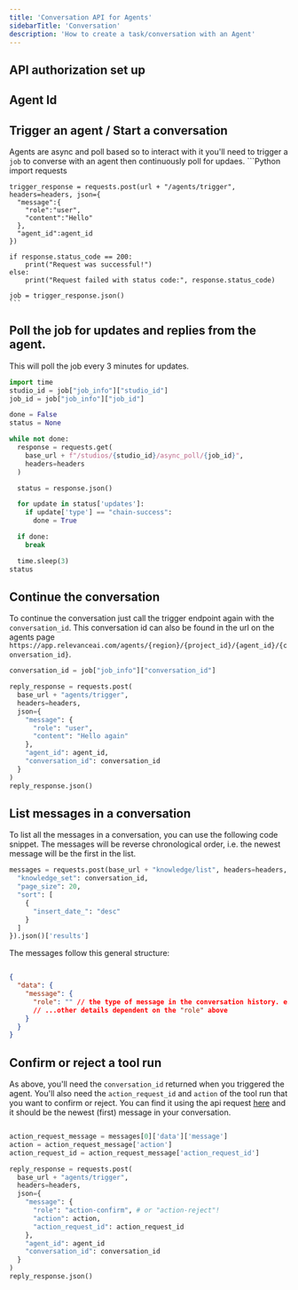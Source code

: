```yaml
---
title: 'Conversation API for Agents'
sidebarTitle: 'Conversation'
description: 'How to create a task/conversation with an Agent'
---
```


## API authorization set up
<Snippet file="api-auth-setup.mdx" />

## Agent Id
<Snippet file="agent-id.mdx" />

## Trigger an agent / Start a conversation
  
  Agents are async and poll based so to interact with it you'll need to trigger a `job` to converse with an agent then continuously poll for updaes.
    ```Python
    import requests
    
    trigger_response = requests.post(url + "/agents/trigger", headers=headers, json={
      "message":{
        "role":"user",
        "content":"Hello"
      },
      "agent_id":agent_id
    })

    if response.status_code == 200:
        print("Request was successful!")
    else:
        print("Request failed with status code:", response.status_code)

    job = trigger_response.json()
    ```

## Poll the job for updates and replies from the agent.

  This will poll the job every 3 minutes for updates.
  ```Python
  import time
  studio_id = job["job_info"]["studio_id"]
  job_id = job["job_info"]["job_id"]

  done = False
  status = None

  while not done:
    response = requests.get(
      base_url + f"/studios/{studio_id}/async_poll/{job_id}", 
      headers=headers
    )

    status = response.json()

    for update in status['updates']:
      if update['type'] == "chain-success":
        done = True

    if done:
      break

    time.sleep(3)
  status
  ```

## Continue the conversation

  To continue the conversation just call the trigger endpoint again with the `conversation_id`. This conversation id can also be found in the url on the agents page `https://app.relevanceai.com/agents/{region}/{project_id}/{agent_id}/{conversation_id}`.
  ```Python
  conversation_id = job["job_info"]["conversation_id"]

  reply_response = requests.post(
    base_url + "agents/trigger", 
    headers=headers, 
    json={
      "message": {
        "role": "user",
        "content": "Hello again"
      },
      "agent_id": agent_id,
      "conversation_id": conversation_id
    }
  )
  reply_response.json()
  ```

## List messages in a conversation

  To list all the messages in a conversation, you can use the following code snippet. The messages will be reverse chronological order, i.e. the newest message will be the first in the list.

  ```Python
  messages = requests.post(base_url + "knowledge/list", headers=headers, json={
    "knowledge_set": conversation_id,
    "page_size": 20,
    "sort": [
      {
        "insert_date_": "desc"
      }
    ]
  }).json()['results']
  ```

  The messages follow this general structure:

  ```json

  {
    "data": {
      "message": {
        "role": "" // the type of message in the conversation history. e.g. "user", "agent", "action-request"
        // ...other details dependent on the "role" above
      }
    }
  }

  ```


## Confirm or reject a tool run

  As above, you'll need the `conversation_id` returned when you triggered the agent.
  You'll also need the `action_request_id` and `action` of the tool run that you want to confirm or reject.
  You can find it using the api request [here](#list-messages-in-a-conversation) and it should
  be the newest (first) message in your conversation.

  ```Python

  action_request_message = messages[0]['data']['message']
  action = action_request_message['action']
  action_request_id = action_request_message['action_request_id']

  reply_response = requests.post(
    base_url + "agents/trigger", 
    headers=headers, 
    json={
      "message": {
        "role": "action-confirm", # or "action-reject"!
        "action": action,
        "action_request_id": action_request_id
      },
      "agent_id": agent_id
      "conversation_id": conversation_id
    }
  )
  reply_response.json()
  ```